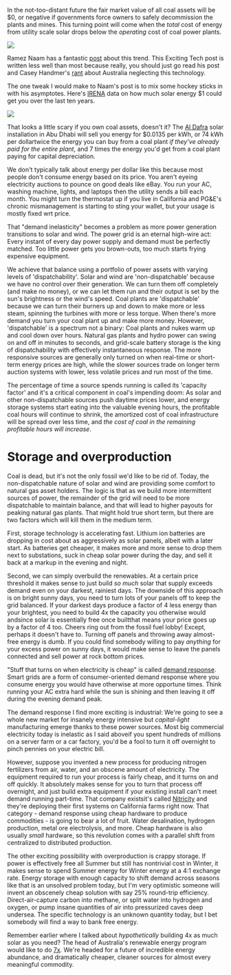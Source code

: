 In the not-too-distant future the fair market value of all coal assets will be $0, or negative if governments force owners to safely decommission the plants and mines. This turning point will come when the _total_ cost of energy from utility scale solar drops below the _operating_ cost of coal power plants.

![](/images/lazard_lcoe_comp.jpeg)

Ramez Naam has a fantastic [post](https://rameznaam.com/2020/05/14/solars-future-is-insanely-cheap-2020/) about this trend.  This Exciting Tech post is written less well than most because really, you should just go read his post and Casey Handmer's [rant](https://caseyhandmer.wordpress.com/2020/06/05/australian-energy-policy-no-vision-too-small/) about Australia neglecting this technology.

The one tweak I would make to Naam's post is to mix some hockey sticks in with his asymptotes. Here's [IRENA](https://www.irena.org/publications/2019/May/Renewable-power-generation-costs-in-2018) data on how much solar energy $1 could get you over the last ten years.

![](/images/solar_hockey.svg)

That looks a little scary if you own coal assets, doesn't it? The [Al Dafra](https://www.greentechmedia.com/articles/read/worlds-largest-solar-project-will-also-be-worlds-cheapest) solar installation in Abu Dhabi will sell you energy for $0.0135 per kWh, or 74 kWh per dollartwice the energy you can buy from a coal plant _if they've already paid for the entire plant_, and 7 times the energy you'd get from a coal plant paying for capital depreciation. 

We don't typically talk about energy per dollar like this because most people don't consume energy based on its price. You aren't eyeing electricity auctions to pounce on good deals like eBay. You run your AC, washing machine, lights, and laptops then the utility sends a bill each month. You might turn the thermostat up if you live in California and PG&E's chronic mismanagement is starting to sting your wallet, but your usage is mostly fixed wrt price.

That "demand inelasticity" becomes a problem as more power generation transitions to solar and wind. The power grid is an eternal high-wire act: Every instant of every day power supply and demand must be perfectly matched. Too little power gets you brown-outs, too much starts frying expensive equipment.

We achieve that balance using a portfolio of power assets with varying levels of 'dispatchability'. Solar and wind are 'non-dispatchable' because we have no control over their generation. We can turn them off completely (and make no money), or we can let them run and their output is set by the sun's brightness or the wind's speed. Coal plants are 'dispatchable' because we can turn their burners up and down to make more or less steam, spinning the turbines with more or less torque. When there's more demand you turn your coal plant up and make more money. However, 'dispatchable' is a spectrum not a binary: Coal plants and nukes warm up and cool down over hours. Natural gas plants and hydro power can swing on and off in minutes to seconds, and grid-scale battery storage is the king of dispatchability with effectively instantaneous response. The more responsive sources are generally only turned on when real-time or short-term energy prices are high, while the slower sources trade on longer term auction systems with lower, less volatile prices and run most of the time.

The percentage of time a source spends running is called its 'capacity factor' and it's a critical component in coal's impending doom: As solar and other non-dispatchable sources push daytime prices lower, and energy storage systems start eating into the valuable evening hours, the profitable coal hours will continue to shrink, the amortized cost of coal infrastructure will be spread over less time, and _the cost of coal in the remaining profitable hours will increase_.

# Storage and overproduction

Coal is dead, but it's not the only fossil we'd like to be rid of. Today, the non-dispatchable nature of solar and wind are providing some comfort to natural gas asset holders. The logic is that as we build more intermittent sources of power, the remainder of the grid will need to be more dispatchable to maintain balance, and that will lead to higher payouts for peaking natural gas plants.
That might hold true short term, but there are two factors which will kill them in the medium term.

First, storage technology is accelerating fast. Lithium ion batteries are dropping in cost about as aggressively as solar panels, albeit with a later start. As batteries get cheaper, it makes more and more sense to drop them next to substations, suck in cheap solar power during the day, and sell it back at a markup in the evening and night. 

Second, we can simply overbuild the renewables. At a certain price threshold it makes sense to just build _so much_ solar that supply exceeds demand even on your darkest, rainiest days. The downside of this approach is on bright sunny days, you need to turn lots of your panels off to keep the grid balanced. If your darkest days produce a factor of 4 less energy than your brightest, you need to build 4x the capacity you otherwise would andsince solar is essentially free once builtthat means your price goes up by a factor of 4 too. Cheers ring out from the fossil fuel lobby!
Except, perhaps it doesn't have to. Turning off panels and throwing away almost-free energy is dumb. If you could find somebody willing to pay _anything_ for your excess power on sunny days, it would make sense to leave the panels connected and sell power at rock bottom prices.

"Stuff that turns on when electricity is cheap" is called [demand response](https://en.wikipedia.org/wiki/Demand_response). Smart grids are a form of consumer-oriented demand response where you consume energy you would have otherwise at more opportune times. Think running your AC extra hard while the sun is shining and then leaving it off during the evening demand peak.

The demand response I find more exciting is industrial: We're going to see a whole new market for insanely energy intensive but _capital-light_ manufacturing emerge thanks to these power sources. Most big commercial electricity today is inelastic as I said aboveif you spent hundreds of millions on a server farm or a car factory, you'd be a fool to turn it off overnight to pinch pennies on your electric bill.

However, suppose you invented a new process for producing nitrogen fertilizers from air, water, and an obscene amount of electricity. The equipment required to run your process is fairly cheap, and it turns on and off quickly. It absolutely makes sense for you to turn that process off overnight, and just build extra equipment if your existing install can't meet demand running part-time. That company existsit's called [Nitricity](https://www.nitricity.co/) and they're deploying their first systems on California farms right now.
That category - demand response using cheap hardware to produce commodities - is going to bear a lot of fruit. Water desalination, hydrogen production, metal ore electrolysis, and more. Cheap hardware is also usually _small_ hardware, so this revolution comes with a parallel shift from centralized to distributed production.

The other exciting possibility with overproduction is crappy storage. If power is effectively free all Summer but still has nontrivial cost in Winter, it makes sense to spend Summer energy for Winter energy at a 4:1 exchange rate. Energy storage with enough capacity to shift demand across seasons like that is an unsolved problem today, but I'm very optimistic someone will invent an obscenely cheap solution with say 25% round-trip efficiency. Direct-air-capture carbon into methane, or split water into hydrogen and oxygen, or pump insane quantities of air into pressurized caves deep undersea. The specific technology is an unknown quantity today, but I bet somebody will find a way to bank free energy.

Remember earlier where I talked about _hypothetically_ building 4x as much solar as you need? The head of Australia's renewable energy program would like to do [7x](https://reneweconomy.com.au/australia-could-aim-for-700-per-cent-renewables-arena-boss-11594/).  We're headed for a future of incredible energy abundance, and dramatically cheaper, cleaner sources for almost every meaningful commodity.
